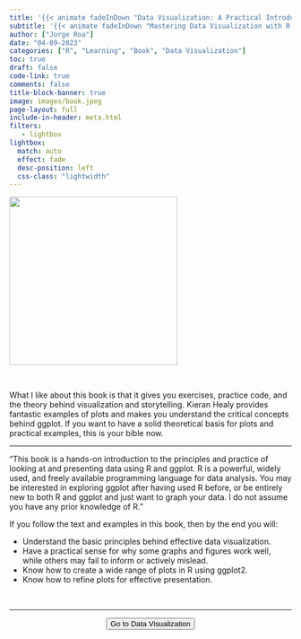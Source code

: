 ```yaml
---
title: '{{< animate fadeInDown "Data Visualization: A Practical Introduction"delay=.6s >}}'
subtitle: '{{< animate fadeInDown "Mastering Data Visualization with R and ggplot2: A Hands-On Guide to Effective Communication and Analysis"delay=.6s >}}'
author: ["Jorge Roa"]
date: "04-09-2023"
categories: ["R", "Learning", "Book", "Data Visualization"]
toc: true
draft: false
code-link: true
comments: false
title-block-banner: true
image: images/book.jpeg
page-layout: full
include-in-header: meta.html
filters:
   - lightbox
lightbox: 
  match: auto
  effect: fade
  desc-position: left
  css-class: "lightwidth"
---
```


![](images/book.jpeg){fig-align="center" width="300"}

</br>

What I like about this book is that it gives you exercises, practice code, and the theory behind visualization and storytelling. Kieran Healy provides fantastic examples of plots and makes you understand the critical concepts behind ggplot. If you want to have a solid theoretical basis for plots and practical examples, this is your bible now. 


<hr class="sep-2" />

"This book is a hands-on introduction to the principles and practice of looking at and presenting data using R and ggplot. R is a powerful, widely used, and freely available programming language for data analysis. You may be interested in exploring ggplot after having used R before, or be entirely new to both R and ggplot and just want to graph your data. I do not assume you have any prior knowledge of R."

If you follow the text and examples in this book, then by the end you will:

- Understand the basic principles behind effective data visualization.
- Have a practical sense for why some graphs and figures work well, while others may fail to inform or actively mislead.
- Know how to create a wide range of plots in R using ggplot2.
- Know how to refine plots for effective presentation.

</br>



<hr class="sep-2" />

<center>
<form action="https://socviz.co/index.html#preface">
<button class="btn-hover color-9" target="_blank">
Go to Data Visualization
</button>
</form>
</center>
